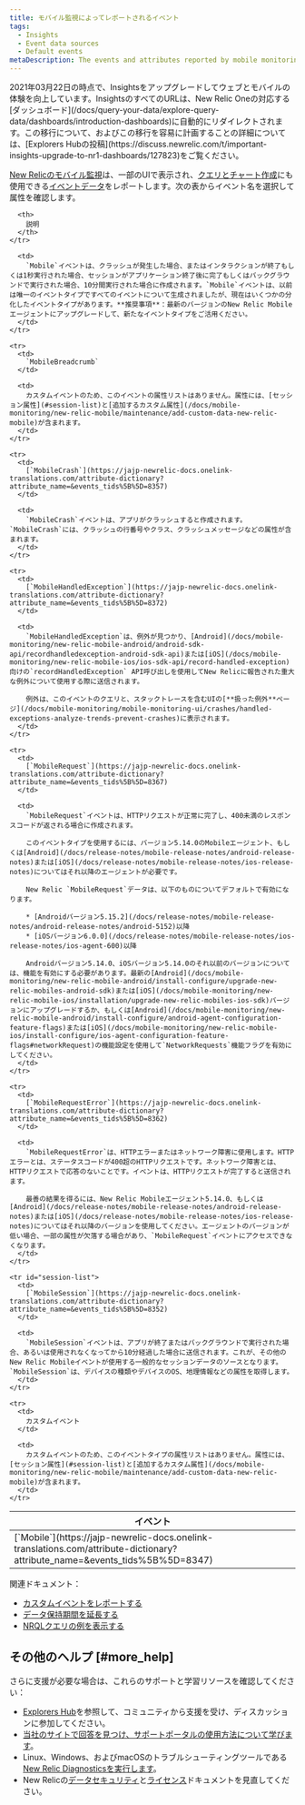 ```yaml
---
title: モバイル監視によってレポートされるイベント
tags:
  - Insights
  - Event data sources
  - Default events
metaDescription: The events and attributes reported by mobile monitoring in New Relic.
---
```


<Callout variant="important">
  2021年03月22日の時点で、Insightsをアップグレードしてウェブとモバイルの体験を向上しています。InsightsのすべてのURLは、New Relic Oneの対応する[ダッシュボード](/docs/query-your-data/explore-query-data/dashboards/introduction-dashboards)に自動的にリダイレクトされます。この移行について、およびこの移行を容易に計画することの詳細については、[Explorers Hubの投稿](https://discuss.newrelic.com/t/important-insights-upgrade-to-nr1-dashboards/127823)をご覧ください。
</Callout>

[New Relicのモバイル監視](/docs/mobile-monitoring/new-relic-mobile/getting-started/introduction-new-relic-mobile)は、一部のUIで表示され、[クエリとチャート作成](https://jajp-newrelic-docs.onelink-translations.com/docs/using-new-relic/data/understand-data/query-new-relic-data)にも使用できる[イベントデータ](https://jajp-newrelic-docs.onelink-translations.com/docs/using-new-relic/data/understand-data/new-relic-data-types#event-data)をレポートします。次の表からイベント名を選択して属性を確認します。

<table>
  <thead>
    <tr>
      <th style={{ width: "250px" }}>
        イベント
      </th>

      <th>
        説明
      </th>
    </tr>
  </thead>

  <tbody>
    <tr>
      <td>
        [`Mobile`](https://jajp-newrelic-docs.onelink-translations.com/attribute-dictionary?attribute_name=&events_tids%5B%5D=8347)
      </td>

      <td>
        `Mobile`イベントは、クラッシュが発生した場合、またはインタラクションが終了もしくは1秒実行された場合、セッションがアプリケーション終了後に完了もしくはバックグラウンドで実行された場合、10分間実行された場合に作成されます。`Mobile`イベントは、以前は唯一のイベントタイプですべてのイベントについて生成されましたが、現在はいくつかの分化したイベントタイプがあります。**推奨事項**：最新のバージョンのNew Relic Mobileエージェントにアップグレードして、新たなイベントタイプをご活用ください。
      </td>
    </tr>

    <tr>
      <td>
        `MobileBreadcrumb`
      </td>

      <td>
        カスタムイベントのため、このイベントの属性リストはありません。属性には、[セッション属性](#session-list)と[追加するカスタム属性](/docs/mobile-monitoring/new-relic-mobile/maintenance/add-custom-data-new-relic-mobile)が含まれます。
      </td>
    </tr>

    <tr>
      <td>
        [`MobileCrash`](https://jajp-newrelic-docs.onelink-translations.com/attribute-dictionary?attribute_name=&events_tids%5B%5D=8357)
      </td>

      <td>
        `MobileCrash`イベントは、アプリがクラッシュすると作成されます。`MobileCrash`には、クラッシュの行番号やクラス、クラッシュメッセージなどの属性が含まれます。
      </td>
    </tr>

    <tr>
      <td>
        [`MobileHandledException`](https://jajp-newrelic-docs.onelink-translations.com/attribute-dictionary?attribute_name=&events_tids%5B%5D=8372)
      </td>

      <td>
        `MobileHandledException`は、例外が見つかり、[Android](/docs/mobile-monitoring/new-relic-mobile-android/android-sdk-api/recordhandledexception-android-sdk-api)または[iOS](/docs/mobile-monitoring/new-relic-mobile-ios/ios-sdk-api/record-handled-exception)向けの`recordHandledException` API呼び出しを使用してNew Relicに報告された重大な例外について使用する際に送信されます。

        例外は、このイベントのクエリと、スタックトレースを含むUIの[**扱った例外**ページ](/docs/mobile-monitoring/mobile-monitoring-ui/crashes/handled-exceptions-analyze-trends-prevent-crashes)に表示されます。
      </td>
    </tr>

    <tr>
      <td>
        [`MobileRequest`](https://jajp-newrelic-docs.onelink-translations.com/attribute-dictionary?attribute_name=&events_tids%5B%5D=8367)
      </td>

      <td>
        `MobileRequest`イベントは、HTTPリクエストが正常に完了し、400未満のレスポンスコードが返される場合に作成されます。

        このイベントタイプを使用するには、バージョン5.14.0のMobileエージェント、もしくは[Android](/docs/release-notes/mobile-release-notes/android-release-notes)または[iOS](/docs/release-notes/mobile-release-notes/ios-release-notes)についてはそれ以降のエージェントが必要です。

        New Relic `MobileRequest`データは、以下のものについてデフォルトで有効になります。

        * [Androidバージョン5.15.2](/docs/release-notes/mobile-release-notes/android-release-notes/android-5152)以降
        * [iOSバージョン6.0.0](/docs/release-notes/mobile-release-notes/ios-release-notes/ios-agent-600)以降

        Androidバージョン5.14.0、iOSバージョン5.14.0のそれ以前のバージョンについては、機能を有効にする必要があります。最新の[Android](/docs/mobile-monitoring/new-relic-mobile-android/install-configure/upgrade-new-relic-mobiles-android-sdk)または[iOS](/docs/mobile-monitoring/new-relic-mobile-ios/installation/upgrade-new-relic-mobiles-ios-sdk)バージョンにアップグレードするか、もしくは[Android](/docs/mobile-monitoring/new-relic-mobile-android/install-configure/android-agent-configuration-feature-flags)または[iOS](/docs/mobile-monitoring/new-relic-mobile-ios/install-configure/ios-agent-configuration-feature-flags#networkRequest)の機能設定を使用して`NetworkRequests`機能フラグを有効にしてください。
      </td>
    </tr>

    <tr>
      <td>
        [`MobileRequestError`](https://jajp-newrelic-docs.onelink-translations.com/attribute-dictionary?attribute_name=&events_tids%5B%5D=8362)
      </td>

      <td>
        `MobileRequestError`は、HTTPエラーまたはネットワーク障害に使用します。HTTPエラーとは、ステータスコードが400超のHTTPリクエストです。ネットワーク障害とは、HTTPリクエストで応答のないことです。イベントは、HTTPリクエストが完了すると送信されます。

        最善の結果を得るには、New Relic Mobileエージェント5.14.0、もしくは[Android](/docs/release-notes/mobile-release-notes/android-release-notes)または[iOS](/docs/release-notes/mobile-release-notes/ios-release-notes)についてはそれ以降のバージョンを使用してください。エージェントのバージョンが低い場合、一部の属性が欠落する場合があり、`MobileRequest`イベントにアクセスできなくなります。
      </td>
    </tr>

    <tr id="session-list">
      <td>
        [`MobileSession`](https://jajp-newrelic-docs.onelink-translations.com/attribute-dictionary?attribute_name=&events_tids%5B%5D=8352)
      </td>

      <td>
        `MobileSession`イベントは、アプリが終了またはバックグラウンドで実行された場合、あるいは使用されなくなってから10分経過した場合に送信されます。これが、その他のNew Relic Mobileイベントが使用する一般的なセッションデータのソースとなります。`MobileSession`は、デバイスの種類やデバイスのOS、地理情報などの属性を取得します。
      </td>
    </tr>

    <tr>
      <td>
        カスタムイベント
      </td>

      <td>
        カスタムイベントのため、このイベントタイプの属性リストはありません。属性には、[セッション属性](#session-list)と[追加するカスタム属性](/docs/mobile-monitoring/new-relic-mobile/maintenance/add-custom-data-new-relic-mobile)が含まれます。
      </td>
    </tr>
  </tbody>
</table>

関連ドキュメント：

* [カスタムイベントをレポートする](https://jajp-newrelic-docs.onelink-translations.com/docs/insights/insights-data-sources/custom-data/report-custom-event-data)
* [データ保持期間を延長する](https://jajp-newrelic-docs.onelink-translations.com/docs/insights/use-insights-ui/manage-account-data/extend-event-data-retention)
* [NRQLクエリの例を表示する](https://jajp-newrelic-docs.onelink-translations.com/docs/query-data/nrql-new-relic-query-language/nrql-query-tutorials)

## その他のヘルプ [#more_help]

さらに支援が必要な場合は、これらのサポートと学習リソースを確認してください：

* [Explorers Hub](https://discuss.newrelic.com/)を参照して、コミュニティから支援を受け、ディスカッションに参加してください。
* [当社のサイトで回答を見つけ、サポートポータルの使用方法について学びます](/docs/using-new-relic/welcome-new-relic/get-started/find-help-use-support-portal)。
* Linux、Windows、およびmacOSのトラブルシューティングツールである[New Relic Diagnosticsを実行します](/docs/using-new-relic/cross-product-functions/troubleshooting/new-relic-diagnostics)。
* New Relicの[データセキュリティ](/docs/security)と[ライセンス](/docs/licenses)ドキュメントを見直してください。
